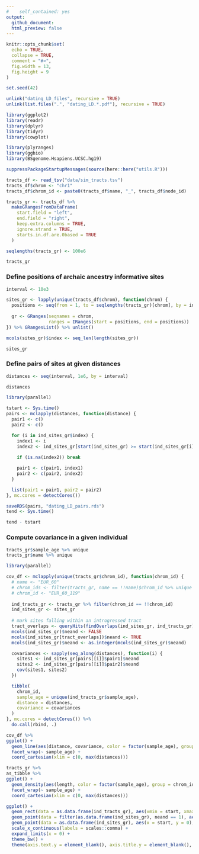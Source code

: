```yaml
---
#    self_contained: yes
output:
  github_document:
  html_preview: false
---
```


```r
knitr::opts_chunk$set(
  echo = TRUE,
  collapse = TRUE,
  comment = "#>",
  fig.width = 13,
  fig.height = 9
)

set.seed(42)

unlink("dating_LD_files", recursive = TRUE)
unlink(list.files(".", "dating_LD.*.pdf"), recursive = TRUE)
```

```r
library(ggplot2)
library(readr)
library(dplyr)
library(tidyr)
library(cowplot)

library(plyranges)
library(ggbio)
library(BSgenome.Hsapiens.UCSC.hg19)

suppressPackageStartupMessages(source(here::here("utils.R")))
```

```r
tracts_df <- read_tsv("data/sim_tracts.tsv")
tracts_df$chrom <- "chr1"
tracts_df$chrom_id <- paste0(tracts_df$name, "_", tracts_df$node_id)
```

<!-- ```{r} -->
<!-- metadata <- read_metadata() -->
<!-- tracts_df <- rbind(read_tracts("Modern"), read_tracts("Ancient")) -->

<!-- tracts_df <- select(metadata, name = sampleId, ageAverage, coverage) %>% -->
<!--   inner_join(tracts_df, by = c("name" = "ID")) %>% -->
<!--   dplyr::rename(left = start, right = end) -->

<!-- tracts_df <- tracts_df %>% filter(name == "Kostenki") %>% arrange(chrom, left, right) -->
<!-- tracts_df$chrom_id <- tracts_df$chrom -->
<!-- ``` -->

```r
tracts_gr <- tracts_df %>%
  makeGRangesFromDataFrame(
    start.field = "left",
    end.field = "right",
    keep.extra.columns = TRUE,
    ignore.strand = TRUE,
    starts.in.df.are.0based = TRUE
  )
```

<!-- ```{r} -->
<!-- seqlengths(tracts_gr) <- seqlengths(BSgenome.Hsapiens.UCSC.hg19)[names(seqlengths(tracts_gr))] -->
<!-- genome(tracts_gr) <- "hg19" -->
<!-- ``` -->

```r
seqlengths(tracts_gr) <- 100e6
```

```r
tracts_gr
```

### Define positions of archaic ancestry informative sites

```r
interval <- 10e3

sites_gr <- lapply(unique(tracts_df$chrom), function(chrom) {
  positions <- seq(from = 1, to = seqlengths(tracts_gr)[chrom], by = interval)
  
  gr <- GRanges(seqnames = chrom,
                ranges = IRanges(start = positions, end = positions))
}) %>% GRangesList() %>% unlist()

mcols(sites_gr)$index <- seq_len(length(sites_gr))

sites_gr
```

### Define pairs of sites at given distances

```r
distances <- seq(interval, 1e6, by = interval)

distances
```

```r
library(parallel)

tstart <- Sys.time()
pairs <- mclapply(distances, function(distance) {
  pair1 <- c()
  pair2 <- c()

  for (i in ind_sites_gr$index) {
    index1 <- i
    index2 <- ind_sites_gr[start(ind_sites_gr) >= start(ind_sites_gr[i]) + distance]$index[1]
  
    if (is.na(index2)) break

    pair1 <- c(pair1, index1)
    pair2 <- c(pair2, index2)
  }

  list(pair1 = pair1, pair2 = pair2)
}, mc.cores = detectCores())

saveRDS(pairs, "dating_LD_pairs.rds")
tend <- Sys.time()

tend - tstart
```

### Compute covariance in a given individual

```r
tracts_gr$sample_age %>% unique
tracts_gr$name %>% unique
```

```r
library(parallel)

cov_df <- mclapply(unique(tracts_gr$chrom_id), function(chrom_id) {
  # name <- "EUR_60"
  # chrom_ids <- filter(tracts_gr, name == !!name)$chrom_id %>% unique
  # chrom_id <- "EUR_60_119"
  
  ind_tracts_gr <- tracts_gr %>% filter(chrom_id == !!chrom_id)
  ind_sites_gr <- sites_gr
  
  # mark sites falling within an introgressed tract
  tract_overlaps <- queryHits(findOverlaps(ind_sites_gr, ind_tracts_gr))
  mcols(ind_sites_gr)$neand <- FALSE
  mcols(ind_sites_gr[tract_overlaps])$neand <- TRUE
  mcols(ind_sites_gr)$neand <- as.integer(mcols(ind_sites_gr)$neand)

  covariances <- sapply(seq_along(distances), function(i) {
    sites1 <- ind_sites_gr[pairs[[i]]$pair1]$neand
    sites2 <- ind_sites_gr[pairs[[i]]$pair2]$neand
    cov(sites1, sites2)
  })

  tibble(
    chrom_id,
    sample_age = unique(ind_tracts_gr$sample_age),
    distance = distances,
    covariance = covariances
  )
}, mc.cores = detectCores()) %>%
  do.call(rbind, .)
```

```r
cov_df %>%
ggplot() +
  geom_line(aes(distance, covariance, color = factor(sample_age), group = chrom_id)) +
  facet_wrap(~ sample_age) +
  coord_cartesian(xlim = c(0, max(distances)))
```

```r
tracts_gr %>%
as_tibble %>%
ggplot() +
  geom_density(aes(length, color = factor(sample_age), group = chrom_id)) +
  facet_wrap(~ sample_age) +
  coord_cartesian(xlim = c(0, max(distances)))
```



```r
ggplot() +
  geom_rect(data = as.data.frame(ind_tracts_gr), aes(xmin = start, xmax = end, ymin = 0.1, ymax = 1.5), fill = "blue") +
  geom_point(data = filter(as.data.frame(ind_sites_gr), neand == 1), aes(x = start, y = 0.05), size = 0.1, color = "red") +
  geom_point(data = as.data.frame(ind_sites_gr), aes(x = start, y = 0), size = 0.1, alpha = 0.05) +
  scale_x_continuous(labels = scales::comma) +
  expand_limits(x = 0) +
  theme_bw() +
  theme(axis.text.y = element_blank(), axis.title.y = element_blank(), axis.ticks.y = element_blank())
```







